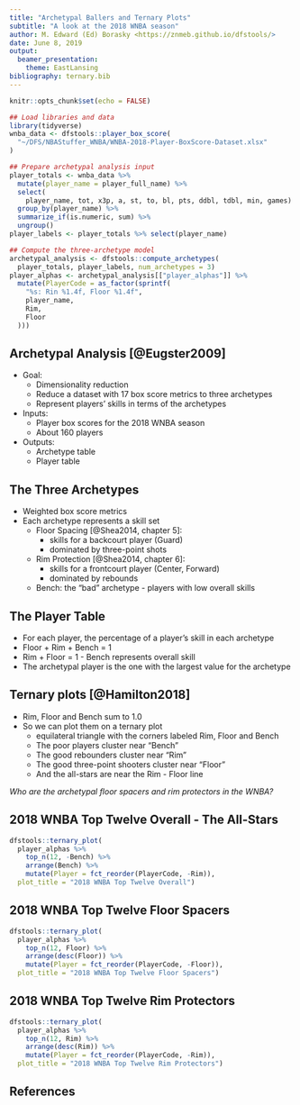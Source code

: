 ```yaml
---
title: "Archetypal Ballers and Ternary Plots"
subtitle: "A look at the 2018 WNBA season"
author: M. Edward (Ed) Borasky <https://znmeb.github.io/dfstools/>
date: June 8, 2019
output: 
  beamer_presentation:
    theme: EastLansing
bibliography: ternary.bib
---
```


```r
knitr::opts_chunk$set(echo = FALSE)

## Load libraries and data
library(tidyverse)
wnba_data <- dfstools::player_box_score(
  "~/DFS/NBAStuffer_WNBA/WNBA-2018-Player-BoxScore-Dataset.xlsx"
)

## Prepare archetypal analysis input
player_totals <- wnba_data %>% 
  mutate(player_name = player_full_name) %>% 
  select(
    player_name, tot, x3p, a, st, to, bl, pts, ddbl, tdbl, min, games) %>% 
  group_by(player_name) %>% 
  summarize_if(is.numeric, sum) %>% 
  ungroup()
player_labels <- player_totals %>% select(player_name)

## Compute the three-archetype model
archetypal_analysis <- dfstools::compute_archetypes(
  player_totals, player_labels, num_archetypes = 3)
player_alphas <- archetypal_analysis[["player_alphas"]] %>% 
  mutate(PlayerCode = as_factor(sprintf(
    "%s: Rin %1.4f, Floor %1.4f",
    player_name, 
    Rim, 
    Floor
  )))

```

## Archetypal Analysis [@Eugster2009]
* Goal:
    - Dimensionality reduction
    - Reduce a dataset with 17 box score metrics to three archetypes
    - Represent players' skills in terms of the archetypes
* Inputs:
    - Player box scores for the 2018 WNBA season
    - About 160 players
* Outputs:
    - Archetype table
    - Player table

## The Three Archetypes
* Weighted box score metrics
* Each archetype represents a skill set
    - Floor Spacing [@Shea2014, chapter 5]: 
        - skills for a backcourt player (Guard) 
        - dominated by three-point shots
    - Rim Protection [@Shea2014, chapter 6]: 
        - skills for a frontcourt player (Center, Forward)
        - dominated by rebounds
    - Bench: the "bad" archetype - players with low overall skills

## The Player Table
* For each player, the percentage of a player's skill in each archetype
* Floor + Rim + Bench = 1
* Rim + Floor = 1 - Bench represents overall skill
* The archetypal player is the one with the largest value for the archetype

## Ternary plots [@Hamilton2018]
* Rim, Floor and Bench sum to 1.0
* So we can plot them on a ternary plot
    - equilateral triangle with the corners labeled Rim, Floor and Bench
    - The poor players cluster near "Bench"
    - The good rebounders cluster near "Rim"
    - The good three-point shooters cluster near "Floor"
    - And the all-stars are near the Rim - Floor line

_Who are the archetypal floor spacers and rim protectors in the WNBA?_


## 2018 WNBA Top Twelve Overall - The All-Stars
```r
dfstools::ternary_plot(
  player_alphas %>% 
    top_n(12, -Bench) %>% 
    arrange(Bench) %>% 
    mutate(Player = fct_reorder(PlayerCode, -Rim)), 
  plot_title = "2018 WNBA Top Twelve Overall")

```

## 2018 WNBA Top Twelve Floor Spacers
```r
dfstools::ternary_plot(
  player_alphas %>% 
    top_n(12, Floor) %>% 
    arrange(desc(Floor)) %>% 
    mutate(Player = fct_reorder(PlayerCode, -Floor)), 
  plot_title = "2018 WNBA Top Twelve Floor Spacers")

```

## 2018 WNBA Top Twelve Rim Protectors
```r
dfstools::ternary_plot(
  player_alphas %>% 
    top_n(12, Rim) %>% 
    arrange(desc(Rim)) %>% 
    mutate(Player = fct_reorder(PlayerCode, -Rim)), 
  plot_title = "2018 WNBA Top Twelve Rim Protectors")

```

## References
